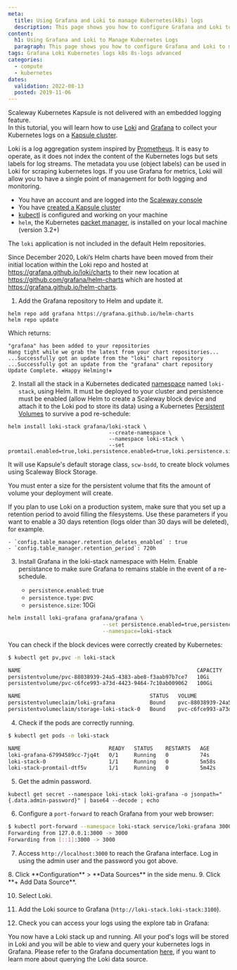 ```yaml
---
meta:
  title: Using Grafana and Loki to manage Kubernetes(k8s) logs
  description: This page shows you how to configure Grafana and Loki to manage Kubernetes (k8s) logs
content:
  h1: Using Grafana and Loki to Manage Kubernetes Logs
  paragraph: This page shows you how to configure Grafana and Loki to manage Kubernetes (k8s) logs
tags: Grafana Loki Kubernetes logs k8s 8s-logs advanced
categories:
  - compute
  - kubernetes
dates:
  validation: 2022-08-13
  posted: 2019-11-06
---
```


Scaleway Kubernetes Kapsule is not delivered with an embedded logging feature.  
In this tutorial, you will learn how to use [Loki](https://grafana.com/oss/loki/) and [Grafana](https://grafana.com/) to collect your Kubernetes logs on a [Kapsule cluster](/compute/kubernetes/how-to/create-cluster). 

Loki is a log aggregation system inspired by [Prometheus](https://prometheus.io/). It is easy to operate, as it does not index the content of the Kubernetes logs but sets labels for log streams. The metadata you use (object labels) can be used in Loki for scraping kubernetes logs. If you use Grafana for metrics, Loki will allow you to have a single point of management for both logging and monitoring.


<Message type="requirement">

- You have an account and are logged into the [Scaleway console](https://console.scaleway.com)
- You have [created a Kapsule cluster](/compute/kubernetes/how-to/create-cluster/)
- [kubectl](/compute/kubernetes/how-to/connect-cluster-kubectl/) is configured and working on your machine
- `helm`, the Kubernetes [packet manager](https://helm.sh/), is installed on your local machine (version 3.2+)

</Message>

<Message type="important">

  The `loki` application is not included in the default Helm repositories.

  Since December 2020, Loki’s Helm charts have been moved from their initial location within the Loki repo and hosted at https://grafana.github.io/loki/charts to their new location at https://github.com/grafana/helm-charts which are hosted at https://grafana.github.io/helm-charts.

</Message>

1. Add the Grafana repository to Helm and update it.

  ```
  helm repo add grafana https://grafana.github.io/helm-charts
  helm repo update
  ```

  Which returns:

  ```
  "grafana" has been added to your repositories
  Hang tight while we grab the latest from your chart repositories...
  ...Successfully got an update from the "loki" chart repository
  ...Successfully got an update from the "grafana" chart repository
  Update Complete. ⎈Happy Helming!⎈
  ```
2. Install all the stack in a Kubernetes dedicated [namespace](https://kubernetes.io/docs/concepts/overview/working-with-objects/namespaces/) named `loki-stack`, using Helm. It must be deployed to your cluster and persistence must be enabled (allow Helm to create a Scaleway block device and attach it to the Loki pod to store its data) using a Kubernetes [Persistent Volumes](https://kubernetes.io/docs/concepts/storage/persistent-volumes/) to survive a pod re-schedule:

  ```
  helm install loki-stack grafana/loki-stack \
                                  --create-namespace \
                                  --namespace loki-stack \
                                  --set promtail.enabled=true,loki.persistence.enabled=true,loki.persistence.size=100Gi
  ```

  It will use Kapsule's default storage class, `scw-bsdd`, to create block volumes using Scaleway Block Storage.
  
  <Message type="important">

  You must enter a size for the persistent volume that fits the amount of volume your deployment will create.

  </Message>

  <Message type="note">

  If you plan to use Loki on a production system, make sure that you set up a retention period to avoid filling the filesystems. Use these parameters if you want to enable a 30 days retention (logs older than 30 days will be deleted), for example.

  </Message> 

    - `config.table_manager.retention_deletes_enabled` : true
    - `config.table_manager.retention_period`: 720h
3. Install Grafana in the loki-stack namespace with Helm. Enable persistance to make sure Grafana to remains stable in the event of a re-schedule.

    - `persistence.enabled`: true
    - `persistence.type`: pvc
    - `persistence.size`: 10Gi

  ```bash
  helm install loki-grafana grafana/grafana \
                                --set persistence.enabled=true,persistence.type=pvc,persistence.size=10Gi \
                                --namespace=loki-stack
  ```

  You can check if the block devices were correctly created by Kubernetes:

  ```bash no-copy
  $ kubectl get pv,pvc -n loki-stack

  NAME                                                        CAPACITY   ACCESS MODES   RECLAIM POLICY   STATUS   CLAIM                             STORAGECLASS   REASON   AGE
  persistentvolume/pvc-88038939-24a5-4383-abe8-f3aab97b7ce7   10Gi       RWO            Delete           Bound    loki-stack/loki-grafana           scw-bssd                18s
  persistentvolume/pvc-c6fce993-a73d-4423-9464-7c10ab009062   100Gi      RWO            Delete           Bound    loki-stack/storage-loki-stack-0   scw-bssd                4m30s

  NAME                                         STATUS   VOLUME                                     CAPACITY   ACCESS MODES   STORAGECLASS   AGE
  persistentvolumeclaim/loki-grafana           Bound    pvc-88038939-24a5-4383-abe8-f3aab97b7ce7   10Gi       RWO            scw-bssd       19s
  persistentvolumeclaim/storage-loki-stack-0   Bound    pvc-c6fce993-a73d-4423-9464-7c10ab009062   100Gi      RWO            scw-bssd       5m3s
  ```
4. Check if the pods are correctly running.

  ```bash no-copy
  $ kubectl get pods -n loki-stack

  NAME                            READY   STATUS    RESTARTS   AGE
  loki-grafana-67994589cc-7jq4t   0/1     Running   0          74s
  loki-stack-0                    1/1     Running   0          5m58s
  loki-stack-promtail-dtf5v       1/1     Running   0          5m42s
  ```
5. Get the admin password.

  ```
  kubectl get secret --namespace loki-stack loki-grafana -o jsonpath="{.data.admin-password}" | base64 --decode ; echo
  ```
6. Configure a `port-forward` to reach Grafana from your web browser:

  ```bash no-copy
  $ kubectl port-forward --namespace loki-stack service/loki-grafana 3000:80
  Forwarding from 127.0.0.1:3000 -> 3000
  Forwarding from [::1]:3000 -> 3000
  ```
7. Access `http://localhost:3000` to reach the Grafana interface. Log in using the admin user and the password you got above.

  <Lightbox src="scaleway-loki1.webp" alt="" />
8. Click **Configuration** > **Data Sources** in the side menu.
9. Click **+ Add Data Source**.

10. Select Loki.

11. Add the Loki source to Grafana (`http://loki-stack.loki-stack:3100`).

  <Lightbox src="scaleway-loki2.webp" alt="" />

12. Check you can access your logs using the explore tab in Grafana:

<Lightbox src="scaleway-loki3.webp" alt="" />

You now have a Loki stack up and running. All your pod's logs will be stored in Loki and you will be able to view and query your kubernetes logs in Grafana. Please refer to the Grafana documentation [here](https://grafana.com/docs/features/datasources/loki/), if you want to learn more about querying the Loki data source.

